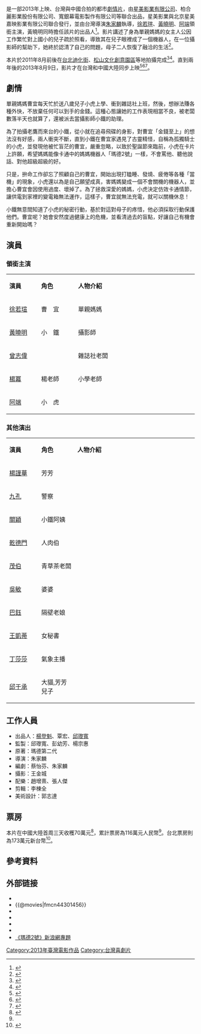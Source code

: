 {{Infobox Film
| name          = 瑪德2號
| original_name = ''Saving Mother Robot''
| image         = Saving mother robert.jpg
| caption       = 台灣海報
| director      = [[朱家麟|朱家麟]]
| producer      = 袁鑫、彭幼芳、[[楊宗憲|楊宗憲]]、黃斌
| producer_2    = 周俊樺
| writer        = 朱家麟、蔡怡芬
| production_supervisor = 李元璞
| starring      = [[徐若瑄|徐若瑄]]、[[黃曉明|黃曉明]]、[[阿端|阿端]]
| music         = [[趙增熹|趙增熹]]、張人傑
| cinematography = 王金城
| editing       = 李棟全
| studio        = [[星美傳媒|星美影業]]、柏合麗影業、寬銀幕電影、東陽易星傳媒、影童國際
| runtime       = 86分鐘
| country       = {{台灣電影產地}}<br>{{中國大陸電影產地}}
| language      = [[現代標準漢語|國語]]、[[台語|台語]]
| released      = {{Film date|2013|8|9}}{{flagicon|TWN}}{{flagicon|CHN}}
| distributor   = [[星美傳媒|星美影業]]、星美嘉映
| sarft_id      = {{SARFT|故|2012|742}}
| budget        = 
| gross         = [[CNY|CNY]] ¥116萬<ref name=gross>{{cite web | title=《玛德2号》艺恩主页 | url=http://www.cbooo.cn/m/617278/ | publisher=艺恩网 | access-date=2015-03-06 | archive-date=2019-06-06 | archive-url=https://web.archive.org/web/20190606235948/http://www.cbooo.cn/m/617278/ | dead-url=no }}</ref>（中國）
}}

{{Engname|《瑪德2號》|''Saving Mother Robot''}}是一部2013年上映、台灣與中國合拍的都市[[劇情片|劇情片]]，由[[星美傳媒|星美影業有限公司]]、柏合麗影業股份有限公司、寬銀幕電影製作有限公司等聯合出品，星美影業與北京星美嘉映影業有限公司聯合發行，並由台灣導演[[朱家麟|朱家麟]]執導，[[徐若瑄|徐若瑄]]、[[黃曉明|黃曉明]]、[[阿端|阿端]]領銜主演，黃曉明同時擔任該片的出品人<ref>{{cite news | title=黃曉明來台掏寶貝賀壽乾姐 「我就是禮物」 | url=http://ent.appledaily.com.tw/enews/article/entertainment/20110725/33551068/ | newspaper=[[蘋果日報|蘋果日報]] | date=2011-07-25 | accessdate=2015-03-06 | archive-date=2015-04-02 | archive-url=https://web.archive.org/web/20150402163527/http://ent.appledaily.com.tw/enews/article/entertainment/20110725/33551068/ | dead-url=no }}</ref>。影片講述了身為單親媽媽的女主人公因工作繁忙對上國小的兒子疏於照看，導致其在兒子眼裡成了一個機器人，在一位攝影師的幫助下，她終於認清了自己的問題，母子二人恢復了融洽的生活<ref>{{cite news | title=黄晓明《玛德2号》蓄须展父爱 杨幂客串抢镜 | url=http://www.1905.com/news/20120324/505730.shtml | newspaper=电影网 | date=2012-03-24 | accessdate=2015-03-06 | archive-date=2018-04-03 | archive-url=https://web.archive.org/web/20180403052000/http://www.1905.com/news/20120324/505730.shtml | dead-url=no }}</ref>。

本片於2011年8月前後在[[臺北市|台北]][[迪化街|迪化街]]、[[松山文化創意園區|松山文化創意園區]]等地拍攝完成<ref>{{cite news | title=黄晓明《玛德二号》当出品人 带水果探班徐若瑄 | url=http://ent.sina.com.cn/m/c/2011-08-03/14343376418.shtml | newspaper=新浪娱乐 | date=2011-08-03 | accessdate=2013-10-20 | archive-date=2019-06-10 | archive-url=https://web.archive.org/web/20190610233750/http://ent.sina.com.cn/m/c/2011-08-03/14343376418.shtml | dead-url=no }}</ref><ref>{{cite news | title=租金便宜場景多元　松菸成拍片首選 | url=http://news.tvbs.com.tw/entry/531428 | newspaper=TVBS新聞 | date=2014-05-13 | accessdate=2015-03-07 | archive-date=2019-06-30 | archive-url=https://web.archive.org/web/20190630030056/https://news.tvbs.com.tw/entry/531428 | dead-url=no }}</ref>。直到兩年後的2013年8月9日，影片才在台灣和中國大陸同步上映<ref>{{cite web | title=《瑪德2號》開眼主页 | url=http://www.atmovies.com.tw/movie/fmcn44301456/ | publisher=開眼電影網 | access-date=2013-06-24 | archive-date=2016-03-04 | archive-url=https://web.archive.org/web/20160304073743/http://www.atmovies.com.tw/movie/fmcn44301456/ | dead-url=no }}</ref><ref>{{cite news | title=《玛德2号》首发降临版海报 定档8月9日 | url=http://ent.sina.com.cn/m/c/2013-07-09/09133959600.shtml | newspaper=新浪娱乐 | date=2013-07-09 | accessdate=2015-03-06 | archive-date=2019-06-06 | archive-url=https://web.archive.org/web/20190606012029/http://ent.sina.com.cn/m/c/2013-07-09/09133959600.shtml | dead-url=no }}</ref><ref>{{cite news | title=《玛德2号》公映 看点解析亲子时刻 | url=http://ent.sina.com.cn/m/c/2013-08-08/23193983551.shtml | newspaper=新浪娱乐 | date=2013-08-08 | accessdate=2013-10-20 | archive-date=2019-06-09 | archive-url=https://web.archive.org/web/20190609120448/http://ent.sina.com.cn/m/c/2013-08-08/23193983551.shtml | dead-url=no }}</ref>。

==劇情==
單親媽媽曹宜每天忙於送八歲兒子小虎上學、衝到雜誌社上班，然後，想辦法賺各種外快，不放棄任何可以到手的金錢。這種心態讓她的工作表現相當不良，被老闆數落半天也就算了，還被派去當攝影師小鐵的助理。

為了拍攝老鷹而來台的小鐵，從小就在追尋飛碟的身影，對曹宜「金錢至上」的想法沒有好感，兩人衝突不斷，直到小鐵在曹宜家遇見了古靈精怪，自稱為孤獨騎士的小虎，並發現他被忙盲茫的曹宜，嚴重忽略，以致於聖誕節來臨前，小虎在卡片上許願，希望媽媽能像卡通中的媽媽機器人「瑪德2號」一樣，不會罵他、聽他說話、對他超級超級的好。

只是，拚命工作卻忘了照顧自己的曹宜，開始出現打瞌睡、發燒、疲倦等各種「當機」的現象，小虎還以為是自己願望成真，害媽媽變成一個不會關機的機器人，並擔心曹宜會因使用過度、壞掉了。為了拯救深愛的媽媽，小虎決定仿效卡通情節，讓供電到家裡的變電箱無法運作，這樣子，曹宜就無法充電，就可以關機休息！

小鐵無意間知道了小虎的秘密行動，基於對這對母子的疼惜，他必須採取行動保護他們。曹宜呢？她會安然度過健康上的危機，並看清過去的盲點，好讓自己有機會重新開始嗎？

==演員==
===領銜主演===
{|class="wikitable" width="70%"
|- style="background:cornflowerblue; color:white" align=center
|style="width:8%"|'''演員'''||style="width:9%"|'''角色'''||style="width:30%"|'''人物介紹'''
|-
|[[徐若瑄|徐若瑄]]||曹　宜||單親媽媽
|-
|[[黃曉明|黃曉明]]||小　鐵||攝影師
|-
|[[曾志偉|曾志偉]]||||雜誌社老闆
|-
|[[楊冪|楊冪]]||楊老師||小學老師
|-
|[[阿端|阿端]]||小　虎||
|}

===其他演出===
{|class="wikitable" width="70%"
|- style="background:cornflowerblue; color:white" align=center
|style="width:8%"|'''演員'''||style="width:9%"|'''角色'''||style="width:30%"|'''人物介紹'''
|-
|[[楊謹華|楊謹華]]||芳芳||
|-
|[[九孔|九孔]]||警察||
|-
|[[關穎|關穎]]||小鐵阿姨||
|-
|[[乾德門|乾德門]]||人肉伯||
|-
|[[茂伯|茂伯]]||青草茶老闆||
|-
|[[吳敏|吳敏]]||婆婆||
|-
|[[巴鈺|巴鈺]]||隔壁老娘||
|-
|[[王凱蒂|王凱蒂]]||女秘書||
|-
|[[丁莎莎|丁莎莎]]||氣象主播||
|-
|[[邱于承|邱于承]]||大貓,芳芳兒子||
|}

==工作人員==
* 出品人：[[楊登魁|楊登魁]]、覃宏、[[邱瓈寬|邱瓈寬]]
* 監製：邱瓈寬、彭幼芳、楊宗惠
* 原著：瑪德第二代
* 導演：朱家麟
* 編劇：蔡怡芬、朱家麟
* 攝影：王金城
* 配樂：趙增熹、張人傑
* 剪輯：李棟全
* 美術設計：郭志達

== 票房 ==
本片在中國大陸首周三天收穫70萬元<ref>{{cite web | title=中国电影报2013年8月13日新浪微博 | url=http://weibo.com/2304129841/A4yqWt4Nf | date=2013-08-13 | access-date=2013-12-12 | archive-date=2020-06-21 | archive-url=https://web.archive.org/web/20200621045759/https://www.weibo.com/2304129841/A4yqWt4Nf | dead-url=no }}</ref>，累計票房為116萬元人民幣<ref name=gross/>。台北票房則為173萬元新台幣<ref>{{cite web | title=《瑪德2號》每日票房排行 | url=http://app.atmovies.com.tw/movie/movie.cfm?action=BoxOffice&film_id=fmcn44301456&bo_code=taipeidays&more=Y | publisher=開眼電影網 | access-date=2013-12-12 | archive-date=2015-04-04 | archive-url=https://web.archive.org/web/20150404143405/http://app.atmovies.com.tw/movie/movie.cfm?action=BoxOffice&film_id=fmcn44301456&bo_code=taipeidays&more=Y | dead-url=no }}</ref>。

== 參考資料 ==
{{reflist}}

== 外部链接 ==
*{{Yahoomovie id|4802}}
*{{@movies|fmcn44301456}}
*{{douban}}
*{{Mtime|203198}}
*{{hkmdb title|16380}}
*{{imdb title|3296434}}
* [http://ent.sina.com.cn/f/m/md2/   《瑪德2號》新浪網專題] {{Wayback|url=http://ent.sina.com.cn/f/m/md2/ |date=20190605122124 }}

{{杨幂}}
{{DEFAULTSORT:I}}
[[Category:2013年臺灣電影作品|Category:2013年臺灣電影作品]]
[[Category:台灣喜劇片|Category:台灣喜劇片]]
